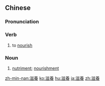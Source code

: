 {{also|滋养}}
==Chinese==
{{zh-forms|s=滋养}}

===Pronunciation===
{{zh-pron
|m=zīyǎng
|c=zi1 joeng5
|mn=qz:chir-ióng/tw,xm:chu-ióng/zz:chu-iáng
|cat=noun,verb
}}

===Verb===
{{zh-verb}}

# to [[nourish]]

===Noun===
{{zh-noun}}

# [[nutriment]]; [[nourishment]]

[[zh-min-nan:滋養]]
[[ko:滋養]]
[[hu:滋養]]
[[ja:滋養]]
[[zh:滋養]]
